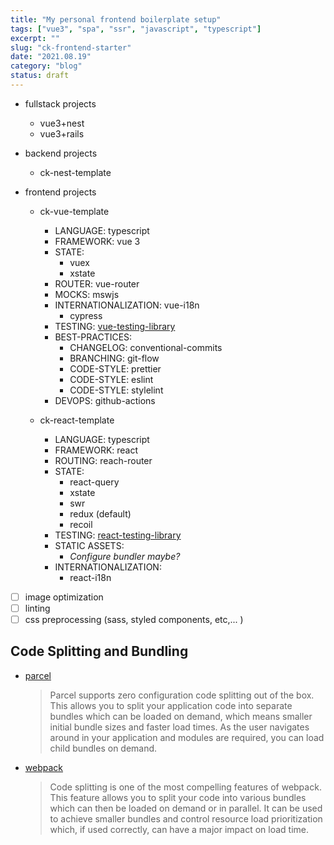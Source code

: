 ```yaml
---
title: "My personal frontend boilerplate setup"
tags: ["vue3", "spa", "ssr", "javascript", "typescript"]
excerpt: ""
slug: "ck-frontend-starter"
date: "2021.08.19"
category: "blog"
status: draft
---
```


- fullstack projects
  - vue3+nest
  - vue3+rails
- backend projects
  - ck-nest-template
- frontend projects

  - ck-vue-template

    - LANGUAGE: typescript
    - FRAMEWORK: vue 3
    - STATE:
      - vuex
      - xstate
    - ROUTER: vue-router
    - MOCKS: mswjs
    - INTERNATIONALIZATION: vue-i18n
      - cypress
    - TESTING: [vue-testing-library](https://testing-library.com/docs/vue-testing-library/)
    - BEST-PRACTICES:
      - CHANGELOG: conventional-commits
      - BRANCHING: git-flow
      - CODE-STYLE: prettier
      - CODE-STYLE: eslint
      - CODE-STYLE: stylelint
    - DEVOPS: github-actions

  - ck-react-template
    - LANGUAGE: typescript
    - FRAMEWORK: react
    - ROUTING: reach-router
    - STATE:
      - react-query
      - xstate
      - swr
      - redux (default)
      - recoil
    - TESTING: [react-testing-library](https://testing-library.com/docs/react-testing-library/)
    - STATIC ASSETS:
      - _Configure bundler maybe?_
    - INTERNATIONALIZATION:
      - react-i18n

- [ ] image optimization
- [ ] linting
- [ ] css preprocessing (sass, styled components, etc,... )

## Code Splitting and Bundling

- [parcel](https://parceljs.org/)
  > Parcel supports zero configuration code splitting out of the box. This allows you to split your application code into separate bundles which can be loaded on demand, which means smaller initial bundle sizes and faster load times. As the user navigates around in your application and modules are required, you can load child bundles on demand.
- [webpack](https://webpack.js.org)
  > Code splitting is one of the most compelling features of webpack. This feature allows you to split your code into various bundles which can then be loaded on demand or in parallel. It can be used to achieve smaller bundles and control resource load prioritization which, if used correctly, can have a major impact on load time.
